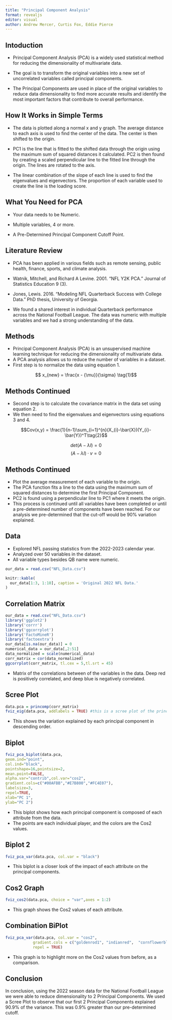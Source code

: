 ```yaml
---
title: "Principal Component Analysis"
format: revealjs
editor: visual
author: Andrew Mercer, Curtis Fox, Eddie Pierce
---
```


## Intoduction
* Principal Component Analysis (PCA) is a widely used statistical method for reducing the dimensionality of multivariate data.

* The goal is to transform the original variables into a new set of uncorrelated variables called principal components.

* The Principal Components are used in place of the original variables to reduce data dimensionality to find more accurate results and identify the most important factors that contribute to overall performance.

## How It Works in Simple Terms
* The data is plotted along a normal x and y graph. The average distance to each axis is used to find the center of the data. The center is then shifted to the origin.

* PC1 is the line that is fitted to the shifted data through the origin using the maximum sum of squared distances it calculated. PC2 is then found by creating a scaled perpendicular line to the fitted line through the origin. The lines are rotated to the axis.

* The linear combination of the slope of each line is used to find the eigenvalues and eigenvectors. The proportion of each variable used to create the line is the loading score.


## What You Need for PCA

* Your data needs to be Numeric.

* Multiple variables, 4 or more.

* A Pre-Determined Principal Component Cutoff Point.

## Literature Review
* PCA has been applied in various fields such as remote sensing, public health, finance, sports, and climate analysis.

* Watnik, Mitchell, and Richard A Levine. 2001. “NFL Y2K PCA.” Journal of Statistics Education 9 (3).

* Jones, Lewis. 2016. “Modeling NFL Quarterback Success with College Data.” PhD thesis, University of Georgia.

* We found a shared interest in individual Quarterback performance across the National Football League. The data was numeric with multiple variables and we had a strong understanding of the data. 

## Methods 
* Principal Component Analysis (PCA) is an unsupervised machine learning technique for reducing the dimensionality of multivariate data.
* A PCA analysis allows us to reduce the number of variables in a dataset.
* First step is to normalize the data using equation 1.

$$ x_{new} = \frac{x - {\mu}}{\sigma}  \tag{1}$$

## Methods Continued
* Second step is to calculate the covariance matrix in the data set using equation 2.
* We then need to find the eigenvalues and eigenvectors using equations 3 and 4.

$$Cov(x,y) = \frac{1}{n-1}\sum_{i=1}^{n}(X_{i}-\bar{X})(Y_{i}-\bar{Y})^T\tag{2}$$


$$det(A - \lambda I) = 0 \tag{3}$$
$$(A - \lambda I) \cdot v = 0 \tag{4}$$

## Methods Continued
* Plot the average measurement of each variable to the origin.
* The PCA function fits a line to the data using the maximum sum of squared distances to determine the first Principal Component.
* PC2 is found using a perpendicular line to PC1 where it meets the origin.
* This process is continued until all variables have been completed or until a pre-determined number of components have been reached. For our analysis we pre-determined that the cut-off would be 90% variation explained.


## Data
* Explored NFL passing statistics from the 2022-2023 calendar year.
* Analyzed over 50 variables in the dataset.
* All variable types besides QB name were numeric.

```r
our_data = read.csv("NFL_Data.csv")

knitr::kable(
  our_data[1:3, 1:10], caption = 'Original 2022 NFL Data.'
)
```

## Correlation Matrix
```r
our_data = read.csv("NFL_Data.csv")
library('ggplot2')
library('corrr')
library('ggcorrplot')
library('FactoMineR')
library('factoextra')
our_data[is.na(our_data)] = 0
numerical_data = our_data[,2:51]
data_normalized = scale(numerical_data)
corr_matrix = cor(data_normalized)
ggcorrplot(corr_matrix, tl.cex = 5,tl.srt = 45)

```

* Matrix of the correlations between of the variables in the data. Deep red is positively correlated, and deep blue is negatively correlated. 

## Scree Plot
```r
data.pca = princomp(corr_matrix)
fviz_eig(data.pca, addlabels = TRUE) #this is a scree plot of the principal component

```

* This shows the variation explained by each principal component in descending order.

## Biplot
```r
fviz_pca_biplot(data.pca,
geom.ind="point",
col.ind="black",
pointshape=16,pointsize=2,
mean.point=FALSE,
alpha.var="contrib",col.var="cos2",
gradient.cols=c("#00AFBB","#E7B800","#FC4E07"),
labelsize=3,
repel=TRUE,
xlab="PC 1",
ylab="PC 2")
```

* This biplot shows how each principal component is composed of each attribute from the data. 
* The points are each individual player, and the colors are the Cos2 values.

## Biplot 2
```r
fviz_pca_var(data.pca, col.var = "black")

```

* This biplot is a closer look of the impact of each attribute on the principal components. 

## Cos2 Graph
```r
fviz_cos2(data.pca, choice = "var",axes = 1:2)

```

* This graph shows the Cos2 values of each attribute.

## Combination BiPlot
```r
fviz_pca_var(data.pca, col.var = "cos2",
            gradient.cols = c("goldenrod1", "indianred",  "cornflowerblue"),
            repel = TRUE)

```
* This graph is to highlight more on the Cos2 values from before, as a comparison.

## Conclusion
In conclusion, using the 2022 season data for the National Football League we were able to reduce dimensionality to 2 Principal Components. We used a Scree Plot to observe that our first 2 Principal Components explained 90.9% of the variance. This was 0.9% greater than our pre-determined cutoff.
